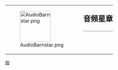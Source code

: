 {| style="border: 1px solid {{{border|gray}}}; background-color: {{{color|#fdffe7}}};"
|rowspan="2" valign="middle" | [[File:AudioBarnstar.png|100px]]
|rowspan="2" |
|style="font-size: x-large; padding: 0; vertical-align: middle; height: 1.1em;" | '''音频星章'''
|-
|style="vertical-align: middle; border-top: 1px solid gray;" | {{{1}}}
|}<noinclude>
[[Category:維基星章模板|般]]
</noinclude>